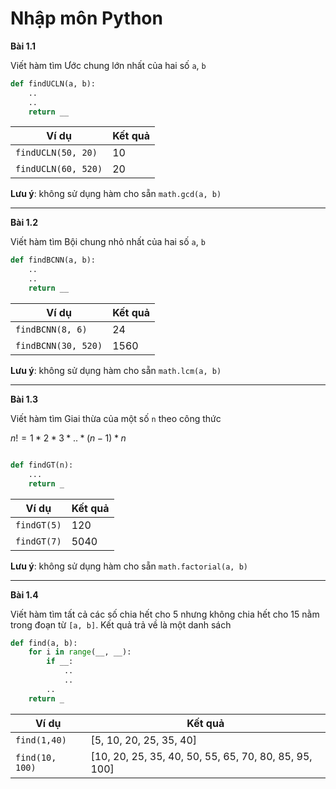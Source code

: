 # Nhập môn Python


**Bài 1.1**

Viết hàm tìm Ước chung lớn nhất của hai số `a`, `b`
```python
def findUCLN(a, b):
    ..
    ..
    return __
```

|Ví dụ|Kết quả|
|-----|----------|
|`findUCLN(50, 20)`|10|
|`findUCLN(60, 520)`|20|

**Lưu ý**: không sử dụng hàm cho sẵn `math.gcd(a, b)` 

---

**Bài 1.2**

Viết hàm tìm Bội chung nhỏ nhất của hai số `a`, `b`

```python
def findBCNN(a, b):
    ..
    ..
    return __
```

|Ví dụ|Kết quả|
|-----|----------|
|`findBCNN(8, 6)`|24|
|`findBCNN(30, 520)`|1560|

**Lưu ý**: không sử dụng hàm cho sẵn `math.lcm(a, b)` 

---

**Bài 1.3**

Viết hàm tìm Giai thừa của một số `n` theo công thức

$n! = 1*2*3*..*(n-1)*n$

```python

def findGT(n):
    ...
    return _
```

|Ví dụ|Kết quả|
|-----|----------|
|`findGT(5)`|120|
|`findGT(7)`|5040|

**Lưu ý**: không sử dụng hàm cho sẵn `math.factorial(a, b)` 

---



**Bài 1.4**

Viết hàm tìm tất cả các số chia hết cho 5 nhưng không chia hết cho 15 nằm trong đoạn từ `[a, b]`. Kết quả trả về là một danh sách

```python
def find(a, b):
    for i in range(__, __):
        if __:
            ..
            ..
        ..
    return _
```

|Ví dụ|Kết quả|
|-----|----------|
|`find(1,40)`|[5, 10, 20, 25, 35, 40]|
|`find(10, 100)`|[10, 20, 25, 35, 40, 50, 55, 65, 70, 80, 85, 95, 100]|
